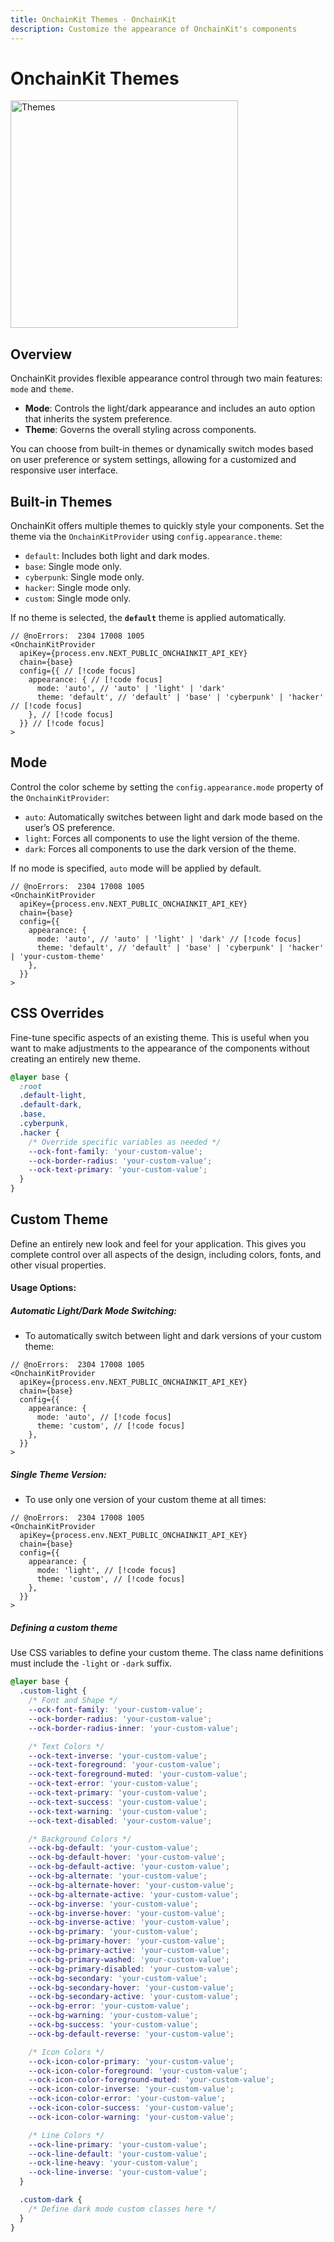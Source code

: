 ```yaml
---
title: OnchainKit Themes · OnchainKit
description: Customize the appearance of OnchainKit's components
---
```


# OnchainKit Themes
<img alt="Themes"
  src="https://onchainkit.xyz/assets/onchainkit-themes.gif"
  height="364"/>

## Overview

OnchainKit provides flexible appearance control through two main features: `mode` and `theme`.

- **Mode**: Controls the light/dark appearance and includes an auto option that inherits the system preference.
- **Theme**: Governs the overall styling across components.

You can choose from built-in themes or dynamically switch modes based on user preference or system settings, allowing for a customized and responsive user interface.

## Built-in Themes

OnchainKit offers multiple themes to quickly style your components. Set the theme via the `OnchainKitProvider` using `config.appearance.theme`:

- `default`: Includes both light and dark modes.
- `base`: Single mode only.
- `cyberpunk`: Single mode only.
- `hacker`: Single mode only.
- `custom`: Single mode only.

If no theme is selected, the **`default`** theme is applied automatically.

```tsx twoslash
// @noErrors:  2304 17008 1005
<OnchainKitProvider
  apiKey={process.env.NEXT_PUBLIC_ONCHAINKIT_API_KEY}
  chain={base}
  config={{ // [!code focus]
    appearance: { // [!code focus]
      mode: 'auto', // 'auto' | 'light' | 'dark'
      theme: 'default', // 'default' | 'base' | 'cyberpunk' | 'hacker' // [!code focus]
    }, // [!code focus]
  }} // [!code focus]
>
```

## Mode

Control the color scheme by setting the `config.appearance.mode` property of the `OnchainKitProvider`:

- `auto`: Automatically switches between light and dark mode based on the user’s OS preference.
- `light`: Forces all components to use the light version of the theme.
- `dark`: Forces all components to use the dark version of the theme.

If no mode is specified, `auto` mode will be applied by default.

```tsx twoslash
// @noErrors:  2304 17008 1005
<OnchainKitProvider
  apiKey={process.env.NEXT_PUBLIC_ONCHAINKIT_API_KEY}
  chain={base}
  config={{
    appearance: {
      mode: 'auto', // 'auto' | 'light' | 'dark' // [!code focus]
      theme: 'default', // 'default' | 'base' | 'cyberpunk' | 'hacker' | 'your-custom-theme'
    },
  }}
>
```

## CSS Overrides

Fine-tune specific aspects of an existing theme. 
This is useful when you want to make adjustments to the appearance of the components without creating an entirely new theme.

```css
@layer base {
  :root
  .default-light,
  .default-dark, 
  .base,
  .cyberpunk, 
  .hacker {
    /* Override specific variables as needed */
    --ock-font-family: 'your-custom-value';
    --ock-border-radius: 'your-custom-value';
    --ock-text-primary: 'your-custom-value';
  }
}
```

## Custom Theme

Define an entirely new look and feel for your application. 
This gives you complete control over all aspects of the design, including colors, fonts, and other visual properties.

#### Usage Options:

##### Automatic Light/Dark Mode Switching:
- To automatically switch between light and dark versions of your custom theme:

```tsx twoslash
// @noErrors:  2304 17008 1005
<OnchainKitProvider
  apiKey={process.env.NEXT_PUBLIC_ONCHAINKIT_API_KEY}
  chain={base}
  config={{
    appearance: {
      mode: 'auto', // [!code focus]
      theme: 'custom', // [!code focus]
    },
  }}
>
```

##### Single Theme Version:
- To use only one version of your custom theme at all times:

```tsx twoslash
// @noErrors:  2304 17008 1005
<OnchainKitProvider
  apiKey={process.env.NEXT_PUBLIC_ONCHAINKIT_API_KEY}
  chain={base}
  config={{
    appearance: {
      mode: 'light', // [!code focus]
      theme: 'custom', // [!code focus]
    },
  }} 
>
```

##### Defining a custom theme

Use CSS variables to define your custom theme. 
The class name definitions must include the `-light` or `-dark` suffix.

```css
@layer base {
  .custom-light {
    /* Font and Shape */
    --ock-font-family: 'your-custom-value';
    --ock-border-radius: 'your-custom-value';
    --ock-border-radius-inner: 'your-custom-value';

    /* Text Colors */
    --ock-text-inverse: 'your-custom-value';
    --ock-text-foreground: 'your-custom-value';
    --ock-text-foreground-muted: 'your-custom-value';
    --ock-text-error: 'your-custom-value';
    --ock-text-primary: 'your-custom-value';
    --ock-text-success: 'your-custom-value';
    --ock-text-warning: 'your-custom-value';
    --ock-text-disabled: 'your-custom-value';

    /* Background Colors */
    --ock-bg-default: 'your-custom-value';
    --ock-bg-default-hover: 'your-custom-value';
    --ock-bg-default-active: 'your-custom-value';
    --ock-bg-alternate: 'your-custom-value';
    --ock-bg-alternate-hover: 'your-custom-value';
    --ock-bg-alternate-active: 'your-custom-value';
    --ock-bg-inverse: 'your-custom-value';
    --ock-bg-inverse-hover: 'your-custom-value';
    --ock-bg-inverse-active: 'your-custom-value';
    --ock-bg-primary: 'your-custom-value';
    --ock-bg-primary-hover: 'your-custom-value';
    --ock-bg-primary-active: 'your-custom-value';
    --ock-bg-primary-washed: 'your-custom-value';
    --ock-bg-primary-disabled: 'your-custom-value';
    --ock-bg-secondary: 'your-custom-value';
    --ock-bg-secondary-hover: 'your-custom-value';
    --ock-bg-secondary-active: 'your-custom-value';
    --ock-bg-error: 'your-custom-value';
    --ock-bg-warning: 'your-custom-value';
    --ock-bg-success: 'your-custom-value';
    --ock-bg-default-reverse: 'your-custom-value';

    /* Icon Colors */
    --ock-icon-color-primary: 'your-custom-value';
    --ock-icon-color-foreground: 'your-custom-value';
    --ock-icon-color-foreground-muted: 'your-custom-value';
    --ock-icon-color-inverse: 'your-custom-value';
    --ock-icon-color-error: 'your-custom-value';
    --ock-icon-color-success: 'your-custom-value';
    --ock-icon-color-warning: 'your-custom-value';

    /* Line Colors */
    --ock-line-primary: 'your-custom-value';
    --ock-line-default: 'your-custom-value';
    --ock-line-heavy: 'your-custom-value';
    --ock-line-inverse: 'your-custom-value';
  }

  .custom-dark {
    /* Define dark mode custom classes here */
  }
}
```

